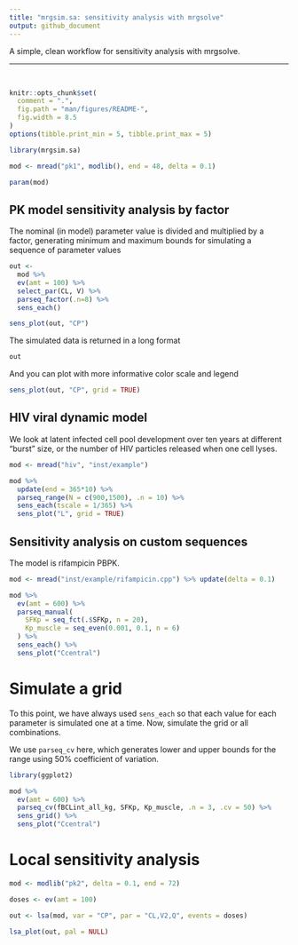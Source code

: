 ```yaml
---
title: "mrgsim.sa: sensitivity analysis with mrgsolve"
output: github_document
---
```



A simple, clean workflow for sensitivity analysis with mrgsolve. 
<hr>
<BR>

```r
knitr::opts_chunk$set(
  comment = ".",
  fig.path = "man/figures/README-", 
  fig.width = 8.5
)
options(tibble.print_min = 5, tibble.print_max = 5)
```

```r
library(mrgsim.sa)
```



```r
mod <- mread("pk1", modlib(), end = 48, delta = 0.1)

param(mod)
```

## PK model sensitivity analysis by factor

The nominal (in model) parameter value is divided 
and multiplied by a factor, generating minimum and maximum 
bounds for simulating a sequence of parameter values

```r
out <- 
  mod %>% 
  ev(amt = 100) %>% 
  select_par(CL, V) %>% 
  parseq_factor(.n=8) %>% 
  sens_each() 

sens_plot(out, "CP")
```

The simulated data is returned in a long format
```r
out
```

And you can plot with more informative color scale and legend
```r
sens_plot(out, "CP", grid = TRUE)
```



## HIV viral dynamic model

We look at latent infected cell pool development over ten years at different 
"burst" size, or the number of HIV particles released when one cell lyses.  


```r
mod <- mread("hiv", "inst/example")

mod %>% 
  update(end = 365*10) %>%
  parseq_range(N = c(900,1500), .n = 10) %>%
  sens_each(tscale = 1/365) %>% 
  sens_plot("L", grid = TRUE)
```


## Sensitivity analysis on custom sequences

The model is rifampicin PBPK.

```r
mod <- mread("inst/example/rifampicin.cpp") %>% update(delta = 0.1)

mod %>% 
  ev(amt = 600) %>% 
  parseq_manual(
    SFKp = seq_fct(.$SFKp, n = 20), 
    Kp_muscle = seq_even(0.001, 0.1, n = 6)
  ) %>% 
  sens_each() %>% 
  sens_plot("Ccentral")
```

# Simulate a grid

To this point, we have always used `sens_each` so that each value for each 
parameter is simulated one at a time.  Now, simulate the grid or all 
combinations.

We use `parseq_cv` here, which generates lower and upper bounds
for the range using 50% coefficient of variation.

```r
library(ggplot2)

mod %>% 
  ev(amt = 600) %>% 
  parseq_cv(fBCLint_all_kg, SFKp, Kp_muscle, .n = 3, .cv = 50) %>% 
  sens_grid() %>% 
  sens_plot("Ccentral")
```

# Local sensitivity analysis

```r
mod <- modlib("pk2", delta = 0.1, end = 72)

doses <- ev(amt = 100)

out <- lsa(mod, var = "CP", par = "CL,V2,Q", events = doses)

lsa_plot(out, pal = NULL)
```

